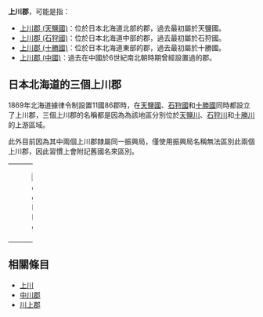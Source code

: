 {{disambig|S上|Cat=三字日本地名消歧義}}

'''上川郡'''，可能是指：

* [[上川郡_(天鹽國)|上川郡 (天鹽國)]]：位於日本北海道北部的郡，過去最初屬於天鹽國。
* [[上川郡_(石狩國)|上川郡 (石狩國)]]：位於日本北海道中部的郡，過去最初屬於石狩國。
* [[上川郡_(十勝國)|上川郡 (十勝國)]]：位於日本北海道東部的郡，過去最初屬於十勝國。
* [[上川郡_(中國)|上川郡 (中國)]]：過去在中國於6世紀南北朝時期曾經設置過的郡。

== 日本北海道的三個上川郡 ==

1869年北海道據律令制設置11國86郡時，在[[天鹽國|天鹽國]]、[[石狩國|石狩國]]和[[十勝國|十勝國]]同時都設立了上川郡，三個上川郡的名稱都是因為為該地區分別位於[[天鹽川|天鹽川]]、[[石狩川|石狩川]]和[[十勝川|十勝川]]的上游區域。

此外目前因為其中兩個上川郡隸屬同一振興局，僅使用振興局名稱無法區別此兩個上川郡，因此習慣上會附記舊國名來區別。


{| width="100%"
|-----
| valign="top" width="33%" |
[[File:Hokkaido_Teshio-Kamikawa-gun.png|thumb]]
| valign="top" width="33%" |
[[File:Hokkaido_Ishikari-Kamikawa-gun.png|thumb]]
| valign="top" width="33%" |
[[File:Hokkaido_Tokachi-Kamikawa-gun.png|thumb]]
|}

== 相關條目 ==

* [[上川|上川]]
* [[中川郡|中川郡]]
* [[川上郡|川上郡]]
